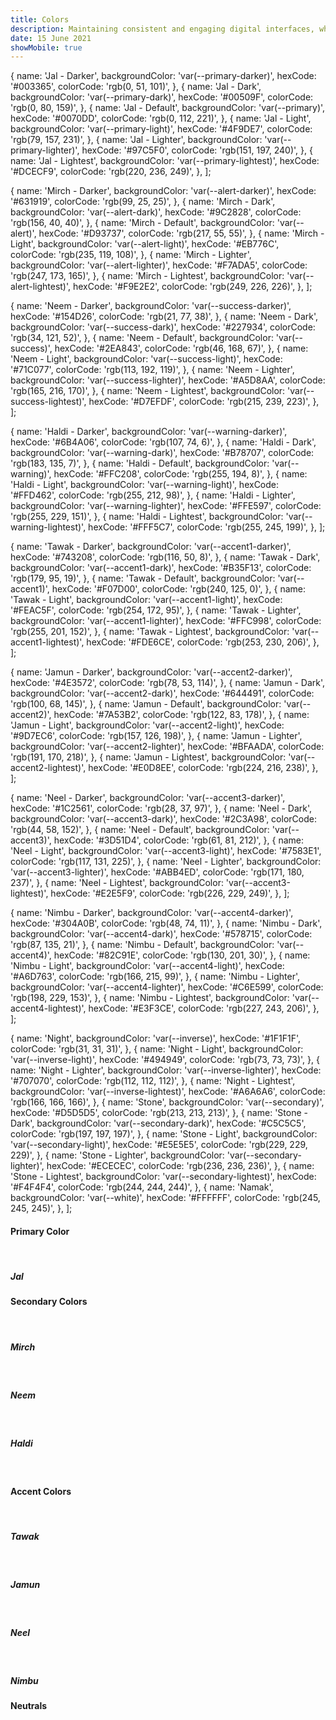 ```yaml
---
title: Colors
description: Maintaining consistent and engaging digital interfaces, whether applications or experiences, demands extended guidance around color usage
date: 15 June 2021
showMobile: true
---
```


  {
    name: 'Jal - Darker',
    backgroundColor: 'var(--primary-darker)',
    hexCode: '#003365',
    colorCode: 'rgb(0, 51, 101)',
  },
  {
    name: 'Jal - Dark',
    backgroundColor: 'var(--primary-dark)',
    hexCode: '#00509F',
    colorCode: 'rgb(0, 80, 159)',
  },
  {
    name: 'Jal - Default',
    backgroundColor: 'var(--primary)',
    hexCode: '#0070DD',
    colorCode: 'rgb(0, 112, 221)',
  },
  {
    name: 'Jal - Light',
    backgroundColor: 'var(--primary-light)',
    hexCode: '#4F9DE7',
    colorCode: 'rgb(79, 157, 231)',
  },
  {
    name: 'Jal - Lighter',
    backgroundColor: 'var(--primary-lighter)',
    hexCode: '#97C5F0',
    colorCode: 'rgb(151, 197, 240)',
  },
  {
    name: 'Jal - Lightest',
    backgroundColor: 'var(--primary-lightest)',
    hexCode: '#DCECF9',
    colorCode: 'rgb(220, 236, 249)',
  },
];

  {
    name: 'Mirch - Darker',
    backgroundColor: 'var(--alert-darker)',
    hexCode: '#631919',
    colorCode: 'rgb(99, 25, 25)',
  },
  {
    name: 'Mirch - Dark',
    backgroundColor: 'var(--alert-dark)',
    hexCode: '#9C2828',
    colorCode: 'rgb(156, 40, 40)',
  },
  {
    name: 'Mirch - Default',
    backgroundColor: 'var(--alert)',
    hexCode: '#D93737',
    colorCode: 'rgb(217, 55, 55)',
  },
  {
    name: 'Mirch - Light',
    backgroundColor: 'var(--alert-light)',
    hexCode: '#EB776C',
    colorCode: 'rgb(235, 119, 108)',
  },
  {
    name: 'Mirch - Lighter',
    backgroundColor: 'var(--alert-lighter)',
    hexCode: '#F7ADA5',
    colorCode: 'rgb(247, 173, 165)',
  },
  {
    name: 'Mirch - Lightest',
    backgroundColor: 'var(--alert-lightest)',
    hexCode: '#F9E2E2',
    colorCode: 'rgb(249, 226, 226)',
  },
];

  {
    name: 'Neem - Darker',
    backgroundColor: 'var(--success-darker)',
    hexCode: '#154D26',
    colorCode: 'rgb(21, 77, 38)',
  },
  {
    name: 'Neem - Dark',
    backgroundColor: 'var(--success-dark)',
    hexCode: '#227934',
    colorCode: 'rgb(34, 121, 52)',
  },
  {
    name: 'Neem - Default',
    backgroundColor: 'var(--success)',
    hexCode: '#2EA843',
    colorCode: 'rgb(46, 168, 67)',
  },
  {
    name: 'Neem - Light',
    backgroundColor: 'var(--success-light)',
    hexCode: '#71C077',
    colorCode: 'rgb(113, 192, 119)',
  },
  {
    name: 'Neem - Lighter',
    backgroundColor: 'var(--success-lighter)',
    hexCode: '#A5D8AA',
    colorCode: 'rgb(165, 216, 170)',
  },
  {
    name: 'Neem - Lightest',
    backgroundColor: 'var(--success-lightest)',
    hexCode: '#D7EFDF',
    colorCode: 'rgb(215, 239, 223)',
  },
];

  {
    name: 'Haldi - Darker',
    backgroundColor: 'var(--warning-darker)',
    hexCode: '#6B4A06',
    colorCode: 'rgb(107, 74, 6)',
  },
  {
    name: 'Haldi - Dark',
    backgroundColor: 'var(--warning-dark)',
    hexCode: '#B78707',
    colorCode: 'rgb(183, 135, 7)',
  },
  {
    name: 'Haldi - Default',
    backgroundColor: 'var(--warning)',
    hexCode: '#FFC208',
    colorCode: 'rgb(255, 194, 8)',
  },
  {
    name: 'Haldi - Light',
    backgroundColor: 'var(--warning-light)',
    hexCode: '#FFD462',
    colorCode: 'rgb(255, 212, 98)',
  },
  {
    name: 'Haldi - Lighter',
    backgroundColor: 'var(--warning-lighter)',
    hexCode: '#FFE597',
    colorCode: 'rgb(255, 229, 151)',
  },
  {
    name: 'Haldi - Lightest',
    backgroundColor: 'var(--warning-lightest)',
    hexCode: '#FFF5C7',
    colorCode: 'rgb(255, 245, 199)',
  },
];


  {
    name: 'Tawak - Darker',
    backgroundColor: 'var(--accent1-darker)',
    hexCode: '#743208',
    colorCode: 'rgb(116, 50, 8)',
  },
  {
    name: 'Tawak - Dark',
    backgroundColor: 'var(--accent1-dark)',
    hexCode: '#B35F13',
    colorCode: 'rgb(179, 95, 19)',
  },
  {
    name: 'Tawak - Default',
    backgroundColor: 'var(--accent1)',
    hexCode: '#F07D00',
    colorCode: 'rgb(240, 125, 0)',
  },
  {
    name: 'Tawak - Light',
    backgroundColor: 'var(--accent1-light)',
    hexCode: '#FEAC5F',
    colorCode: 'rgb(254, 172, 95)',
  },
  {
    name: 'Tawak - Lighter',
    backgroundColor: 'var(--accent1-lighter)',
    hexCode: '#FFC998',
    colorCode: 'rgb(255, 201, 152)',
  },
  {
    name: 'Tawak - Lightest',
    backgroundColor: 'var(--accent1-lightest)',
    hexCode: '#FDE6CE',
    colorCode: 'rgb(253, 230, 206)',
  },
];

  {
    name: 'Jamun - Darker',
    backgroundColor: 'var(--accent2-darker)',
    hexCode: '#4E3572',
    colorCode: 'rgb(78, 53, 114)',
  },
  {
    name: 'Jamun - Dark',
    backgroundColor: 'var(--accent2-dark)',
    hexCode: '#644491',
    colorCode: 'rgb(100, 68, 145)',
  },
  {
    name: 'Jamun - Default',
    backgroundColor: 'var(--accent2)',
    hexCode: '#7A53B2',
    colorCode: 'rgb(122, 83, 178)',
  },
  {
    name: 'Jamun - Light',
    backgroundColor: 'var(--accent2-light)',
    hexCode: '#9D7EC6',
    colorCode: 'rgb(157, 126, 198)',
  },
  {
    name: 'Jamun - Lighter',
    backgroundColor: 'var(--accent2-lighter)',
    hexCode: '#BFAADA',
    colorCode: 'rgb(191, 170, 218)',
  },
  {
    name: 'Jamun - Lightest',
    backgroundColor: 'var(--accent2-lightest)',
    hexCode: '#E0D8EE',
    colorCode: 'rgb(224, 216, 238)',
  },
];

  {
    name: 'Neel - Darker',
    backgroundColor: 'var(--accent3-darker)',
    hexCode: '#1C2561',
    colorCode: 'rgb(28, 37, 97)',
  },
  {
    name: 'Neel - Dark',
    backgroundColor: 'var(--accent3-dark)',
    hexCode: '#2C3A98',
    colorCode: 'rgb(44, 58, 152)',
  },
  {
    name: 'Neel - Default',
    backgroundColor: 'var(--accent3)',
    hexCode: '#3D51D4',
    colorCode: 'rgb(61, 81, 212)',
  },
  {
    name: 'Neel - Light',
    backgroundColor: 'var(--accent3-light)',
    hexCode: '#7583E1',
    colorCode: 'rgb(117, 131, 225)',
  },
  {
    name: 'Neel - Lighter',
    backgroundColor: 'var(--accent3-lighter)',
    hexCode: '#ABB4ED',
    colorCode: 'rgb(171, 180, 237)',
  },
  {
    name: 'Neel - Lightest',
    backgroundColor: 'var(--accent3-lightest)',
    hexCode: '#E2E5F9',
    colorCode: 'rgb(226, 229, 249)',
  },
];

  {
    name: 'Nimbu - Darker',
    backgroundColor: 'var(--accent4-darker)',
    hexCode: '#304A0B',
    colorCode: 'rgb(48, 74, 11)',
  },
  {
    name: 'Nimbu - Dark',
    backgroundColor: 'var(--accent4-dark)',
    hexCode: '#578715',
    colorCode: 'rgb(87, 135, 21)',
  },
  {
    name: 'Nimbu - Default',
    backgroundColor: 'var(--accent4)',
    hexCode: '#82C91E',
    colorCode: 'rgb(130, 201, 30)',
  },
  {
    name: 'Nimbu - Light',
    backgroundColor: 'var(--accent4-light)',
    hexCode: '#A6D763',
    colorCode: 'rgb(166, 215, 99)',
  },
  {
    name: 'Nimbu - Lighter',
    backgroundColor: 'var(--accent4-lighter)',
    hexCode: '#C6E599',
    colorCode: 'rgb(198, 229, 153)',
  },
  {
    name: 'Nimbu - Lightest',
    backgroundColor: 'var(--accent4-lightest)',
    hexCode: '#E3F3CE',
    colorCode: 'rgb(227, 243, 206)',
  },
];

  {
    name: 'Night',
    backgroundColor: 'var(--inverse)',
    hexCode: '#1F1F1F',
    colorCode: 'rgb(31, 31, 31)',
  },
  {
    name: 'Night - Light',
    backgroundColor: 'var(--inverse-light)',
    hexCode: '#494949',
    colorCode: 'rgb(73, 73, 73)',
  },
  {
    name: 'Night - Lighter',
    backgroundColor: 'var(--inverse-lighter)',
    hexCode: '#707070',
    colorCode: 'rgb(112, 112, 112)',
  },
  {
    name: 'Night - Lightest',
    backgroundColor: 'var(--inverse-lightest)',
    hexCode: '#A6A6A6',
    colorCode: 'rgb(166, 166, 166)',
  },
  {
    name: 'Stone',
    backgroundColor: 'var(--secondary)',
    hexCode: '#D5D5D5',
    colorCode: 'rgb(213, 213, 213)',
  },
  {
    name: 'Stone - Dark',
    backgroundColor: 'var(--secondary-dark)',
    hexCode: '#C5C5C5',
    colorCode: 'rgb(197, 197, 197)',
  },
  {
    name: 'Stone - Light',
    backgroundColor: 'var(--secondary-light)',
    hexCode: '#E5E5E5',
    colorCode: 'rgb(229, 229, 229)',
  },
  {
    name: 'Stone - Lighter',
    backgroundColor: 'var(--secondary-lighter)',
    hexCode: '#ECECEC',
    colorCode: 'rgb(236, 236, 236)',
  },
  {
    name: 'Stone - Lightest',
    backgroundColor: 'var(--secondary-lightest)',
    hexCode: '#F4F4F4',
    colorCode: 'rgb(244, 244, 244)',
  },
  {
    name: 'Namak',
    backgroundColor: 'var(--white)',
    hexCode: '#FFFFFF',
    colorCode: 'rgb(245, 245, 245)',
  },
];

#### Primary Color

<br />

##### Jal

<Row className='mb-10'>
  <Colors colorData={PRIMARY_COLORS} />
</Row>


#### Secondary Colors

<br />

##### Mirch

<Row className='mb-10'>
  <Colors colorData={ALERT_COLORS} />
</Row>

<br />

##### Neem

<Row className='mb-10'>
  <Colors colorData={SUCCESS_COLORS} />
</Row>

<br />

##### Haldi

<Row className='mb-10'>
  <Colors colorData={WARNING_COLORS} />
</Row>

<br />

#### Accent Colors

<br />

##### Tawak

<Row className='mb-10'>
  <Colors colorData={ACCENT1_COLORS} />
</Row>

<br />

##### Jamun

<Row className='mb-10'>
  <Colors colorData={ACCENT2_COLORS} />
</Row>

<br />

##### Neel

<Row className='mb-10'>
  <Colors colorData={ACCENT3_COLORS} />
</Row>

<br />

##### Nimbu

<Row className='mb-10'>
  <Colors colorData={ACCENT4_COLORS} />
</Row>

#### Neutrals

<Row className='mb-10'>
  <Colors colorData={NEUTRALS} />
</Row>

<br />